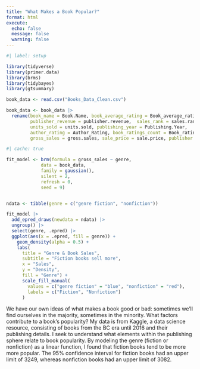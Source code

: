 ```yaml
---
title: "What Makes a Book Popular?"
format: html
execute:
  echo: false
  message: false
  warning: false
---
```


```r
#| label: setup

library(tidyverse)
library(primer.data)
library(brms)
library(tidybayes)
library(gtsummary)

book_data <- read.csv("Books_Data_Clean.csv")

book_data <- book_data |>
  rename(book_name = Book.Name, book_average_rating = Book_average_rating,
         publisher_revenue = publisher.revenue,  sales_rank = sales.rank,
         units_sold = units.sold, publishing_year = Publishing.Year,
         author_rating = Author_Rating, book_ratings_count = Book_ratings_count,
         gross_sales = gross.sales, sale_price = sale.price, publisher = Publisher)

```


```r
#| cache: true

fit_model <- brm(formula = gross_sales ~ genre,
             data = book_data,
             family = gaussian(),
             silent = 2,
             refresh = 0,
             seed = 9)


ndata <- tibble(genre = c("genre fiction", "nonfiction"))

```


```r
fit_model |>
  add_epred_draws(newdata = ndata) |>
  ungroup() |>
  select(genre, .epred) |>
  ggplot(aes(x = .epred, fill = genre)) + 
    geom_density(alpha = 0.5) + 
    labs(
      title = "Genre & Book Sales",
      subtitle = "Fiction books sell more",
      x = "Sales",
      y = "Density",
      fill = "Genre") + 
      scale_fill_manual(
        values = c("genre fiction" = "blue", "nonfiction" = "red"),
        labels = c("Fiction", "Nonfiction")
      )
```



We have our own ideas of what makes a book good or bad: sometimes we'll find ourselves in the majority, sometimes in the minority. What factors contribute to a book's popularity? My data is from Kaggle, a data science resource, consisting of books from the BC era until 2016 and their publishing details. I seek to understand what elements within the publishing sphere relate to book popularity. By modeling the genre (fiction or nonfiction) as a linear function, I found that fiction books tend to be more more popular. The 95% confidence interval for fiction books had an upper limit of 3249, whereas nonfiction books had an upper limit of 3082.



